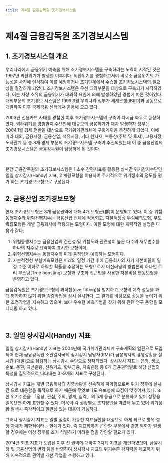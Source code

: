 ```yaml
---
title: 제4절 금융감독원 조기경보시스템
---
```

# 제4절 금융감독원 조기경보시스템

## 1. 조기경보시스템 개요
우리나라에서 금융위기 예측을 위해 조기경보시스템을 구축하려는 노력이 시작된 것은 1997년 외환위기가 발생한 이후이다. 외환위기를 경험하고서야 비로소 금융위기의 가능성을 사전에 인식하여 이를 예방하거나 초기단계에서 수습할 조기경보시스템의 필요성을 절감하게 되었다. 조기경보시스템은 우선 대외부문을 대상으로 구축되기 시작하였다. 이는 사상 초유의 금융위기가 대외적 요인에 의해 발생하였던 경험에 따른 것이었다. 대외부문의 조기경보 시스템은 1999.3월 우리나라 정부가 세계은행(IBRD)과 공동으로 개발하여 이후 국제금융 센터에서 운용해 오고 있다.

2003년 신용카드 사태를 경험한 이후 조기경보시스템의 구축이 다시금 화두로 등장하였다. 외환위기를 경험한지 수년만에 대규모의 금융위기가 재차 발생하자 정부는 2004.1월 경제 전반을 대상으로 국가위기관리체계 구축계획을 추진하게 되었다. 이에 따라 대외, 금융시장, 금융산업, 석유시장, 기타 원자재, 부동산(주택 및 토지), 고용시장, 노사관계 등 총 8개 경제 부문의 조기경보시스템 구축이 추진되었는데 이 중 금융산업의 조기경보시스템은 금융감독원이 담당하게 된 것이다.

<CenterImg src ="/fs/2400_1.png" caption =" 일일 상시감시(Handy) 지표와 조기경보모형 비교" /><br/>

현행 금융감독원의 조기경보시스템은 1 소수 간편지표를 활용한 실시간 위기감지수단인 일일 상시감시(Handy) 지표, 2 계량모형을 이용하여 주기적으로 위기징후의 정도를 평가 하는 조기경보모형으로 구성된다.

## 2. 금융산업 조기경보모형
현재 조기경보모형은 8개 금융권역에 대해 4개 모형군(群)이 운영되고 있다. 이 중 위험 동행지수와 위험선행지수는 금융산업 전체에 적용되고, 자본적정성 부실예측모형, 부도 확률모형은 개별 금융회사에 적용되는 모형이다. 이들 모형에 대한 개략적인 설명은 다음과 같다.

1. 위험동행지수는 금융산업의 건전성 및 위험도와 관련성이 높은 다수의 재무변수를 하나의 지수로 요약하여 표시한 모형이며,
2. 위험선행지수는 동행지수의 미래 움직임을 예측하는 모형이다.
3. 자본적정성 부실예측모형은 미래의 일정 기간 후에 금융회사의 자기 자본비율이 일정 수준 이하로 하락할 확률을 추정하는 모형으로서 머신러닝의 방법론의 하나인 트리 부스팅(Tree boosting) 모형과 구조화 접근법을 사용한 자본비율 변동모형을 운영하고 있다.

금융감독원은 조기경보모형의 과적합(overfitting)을 방지하고 모형의 예측 성능을 과대 평가하지 않기 위한 검증작업을 상시 실시한다. 그 결과를 바탕으로 성능을 높이기 위한 조정작업을 지속하고 있으며, 보다 우수한 예측기법을 찾기 위해 관련 연구 동향을 모니터링 하고 있다.

<CenterImg src ="/fs/2400_2.png" caption ="권역별 조기경보모형 운영 현황" /><br/>

## 3. 일일 상시감시(Handy) 지표
일일 상시감시(Handy) 지표는 2004년에 국가위기관리체계 구축계획의 일환으로 도입 되어 현재 금융감독원 소관검사국의 상시감시 담당자(RM)가 금융회사의 경영상황을 실시간 (매일)으로 점검하는 상시감시 수단으로 정착되었다. 상시감시 지표는 은행, 생보, 손보, 증권, 자산운용, 신용카드, 할부금융, 저축은행 등 8개 금융권역별로 해당 산업의 특성을 집약적으로 나타내는 3~9개의 지표로 구성된다.

상시감시 지표는 개별 금융회사의 경영상황을 신속하게 파악함으로써 위기 징후에 실시간 으로 대응함을 목적으로 하기 때문에 무엇보다도 속보성에 초점이 맞추어져 있다. 또한 위기수준을 「정상, 관심, 주의, 경계, 심각」의 5개 등급으로 분류하고 있어 상황을 일목요연 하게 표현할 수 있다. 더욱이 각 상황별로 조치방안을 마련해 두고 있어 위기상황 발생시 즉각적이고 일관성 있는 대응이 가능하다.

그러나 상시감시 지표는 일별 점검이 가능한 지표들만을 대상으로 하게 되므로 항목 설정 자체가 제한적이라는 한계가 있다. 즉 지표화하기 곤란한 부문에서 경영 악화가 발생할 경우에는 이상 징후를 조기 식별하기 어려운 점을 감안할 필요가 있다.

2014년 최초 지표가 도입된 이후 전 권역에 대하여 3차례 지표를 개편하였으며, 금융시장 및 금융산업의 변화 등을 반영하여 상시감시 지표의 위기수준 감지력을 제고하기 위해 지속적으로 권역별 개선 작업을 수행하고 있다.

<CenterImg src ="/fs/2400_3.png" caption ="금융권역별 상시감시 지표 현황 (2022년말 현재)" /><br/>
